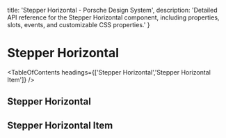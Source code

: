 
  title: 'Stepper Horizontal - Porsche Design System',
  description: 'Detailed API reference for the Stepper Horizontal component, including properties, slots, events, and customizable CSS properties.'
}

# Stepper Horizontal <ComponentStatus tagName="p-stepper-horizontal"></ComponentStatus>

<TableOfContents headings={['Stepper Horizontal','Stepper Horizontal Item']} />

## Stepper Horizontal

<ComponentApi tagName="p-stepper-horizontal" showTableOfContents={false} />

## Stepper Horizontal Item

<ComponentApi tagName="p-stepper-horizontal-item" showTableOfContents={false} />
